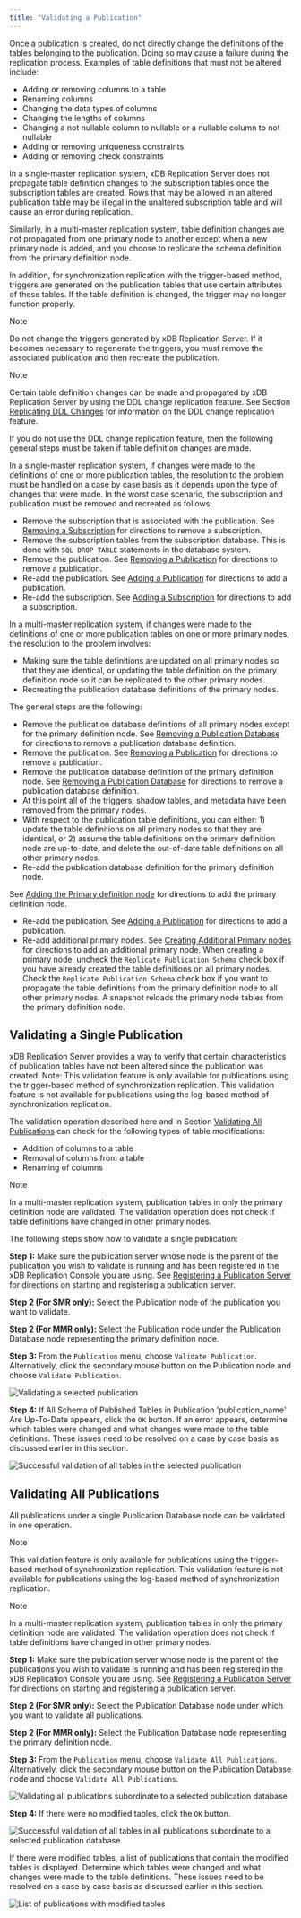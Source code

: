 ```yaml
---
title: "Validating a Publication"
---
```


<div id="validating_publication" class="registered_link"></div>


Once a publication is created, do not directly change the definitions of the tables belonging to the publication. Doing so may cause a failure during the replication process. Examples of table definitions that must not be altered include:

-   Adding or removing columns to a table
-   Renaming columns
-   Changing the data types of columns
-   Changing the lengths of columns
-   Changing a not nullable column to nullable or a nullable column to not nullable
-   Adding or removing uniqueness constraints
-   Adding or removing check constraints

In a single-master replication system, xDB Replication Server does not propagate table definition changes to the subscription tables once the subscription tables are created. Rows that may be allowed in an altered publication table may be illegal in the unaltered subscription table and will cause an error during replication.

Similarly, in a multi-master replication system, table definition changes are not propagated from one primary node to another except when a new primary node is added, and you choose to replicate the schema definition from the primary definition node.

In addition, for synchronization replication with the trigger-based method, triggers are generated on the publication tables that use certain attributes of these tables. If the table definition is changed, the trigger may no longer function properly.

<div class="note">

<div class="title">

Note

</div>

Do not change the triggers generated by xDB Replication Server. If it becomes necessary to regenerate the triggers, you must remove the associated publication and then recreate the publication.

</div>

<div class="note">

<div class="title">

Note

</div>

Certain table definition changes can be made and propagated by xDB Replication Server by using the DDL change replication feature. See Section [Replicating DDL Changes](../../07_common_operations/08_replicating_ddl_changes/#replicating_ddl_changes) for information on the DDL change replication feature.

</div>

If you do not use the DDL change replication feature, then the following general steps must be taken if table definition changes are made.

In a single-master replication system, if changes were made to the definitions of one or more publication tables, the resolution to the problem must be handled on a case by case basis as it depends upon the type of changes that were made. In the worst case scenario, the subscription and publication must be removed and recreated as follows:

-   Remove the subscription that is associated with the publication. See [Removing a Subscription](../../05_smr_operation/05_managing_subscription/#removing_subscription) for directions to remove a subscription.
-   Remove the subscription tables from the subscription database. This is done with `SQL DROP TABLE` statements in the database system.
-   Remove the publication. See [Removing a Publication](../../07_common_operations/06_managing_publication/#removing_pub) for directions to remove a publication.
-   Re-add the publication. See [Adding a Publication](../../05_smr_operation/02_creating_publication/#adding_publication) for directions to add a publication.
-   Re-add the subscription. See [Adding a Subscription](../../05_smr_operation/03_creating_subscription/#adding_subscription) for directions to add a subscription.

In a multi-master replication system, if changes were made to the definitions of one or more publication tables on one or more primary nodes, the resolution to the problem involves:

-   Making sure the table definitions are updated on all primary nodes so that they are identical, or updating the table definition on the primary definition node so it can be replicated to the other primary nodes.
-   Recreating the publication database definitions of the primary nodes.

The general steps are the following:

-   Remove the publication database definitions of all primary nodes except for the primary definition node. See [Removing a Publication Database](../../07_common_operations/06_managing_publication/#removing_pub_database) for directions to remove a publication database definition.
-   Remove the publication. See [Removing a Publication](../../07_common_operations/06_managing_publication/#removing_pub) for directions to remove a publication.
-   Remove the publication database definition of the primary definition node. See [Removing a Publication Database](../../07_common_operations/06_managing_publication/#removing_pub_database) for directions to remove a publication database definition.
-   At this point all of the triggers, shadow tables, and metadata have been removed from the primary nodes.
-   With respect to the publication table definitions, you can either: 1) update the table definitions on all primary nodes so that they are identical, or 2) assume the table definitions on the primary definition node are up-to-date, and delete the out-of-date table definitions on all other primary nodes.
-   Re-add the publication database definition for the primary definition node.

See [Adding the Primary definition node](../../06_mmr_operation/#adding_pdn) for directions to add the primary definition node.

-   Re-add the publication. See [Adding a Publication](../../06_mmr_operation/#add_pub_mmr) for directions to add a publication.
-   Re-add additional primary nodes. See [Creating Additional Primary nodes](../../06_mmr_operation/#creating_primary_nodes) for directions to add an additional primary node. When creating a primary node, uncheck the `Replicate Publication Schema` check box if you have already created the table definitions on all primary nodes. Check the `Replicate Publication Schema` check box if you want to propagate the table definitions from the primary definition node to all other primary nodes. A snapshot reloads the primary node tables from the primary definition node.

## Validating a Single Publication

xDB Replication Server provides a way to verify that certain characteristics of publication tables have not been altered since the publication was created. Note: This validation feature is only available for publications using the trigger-based method of synchronization replication. This validation feature is not available for publications using the log-based method of synchronization replication.

The validation operation described here and in Section [Validating All Publications](../../07_common_operations/06_managing_publication/#validate_all_pub) can check for the following types of table modifications:

-   Addition of columns to a table
-   Removal of columns from a table
-   Renaming of columns

<div class="note">

<div class="title">

Note

</div>

In a multi-master replication system, publication tables in only the primary definition node are validated. The validation operation does not check if table definitions have changed in other primary nodes.

</div>

The following steps show how to validate a single publication:

**Step 1:** Make sure the publication server whose node is the parent of the publication you wish to validate is running and has been registered in the xDB Replication Console you are using. See [Registering a Publication Server](../../05_smr_operation/02_creating_publication/#registering_publication_server) for directions on starting and registering a publication server.

**Step 2 (For SMR only):** Select the Publication node of the publication you want to validate.

**Step 2 (For MMR only):** Select the Publication node under the Publication Database node representing the primary definition node.

**Step 3:** From the `Publication` menu, choose `Validate Publication`. Alternatively, click the secondary mouse button on the Publication node and choose `Validate Publication`.

![Validating a selected publication](/../../images/image263.png)

**Step 4:** If All Schema of Published Tables in Publication 'publication\_name' Are Up-To-Date appears, click the `OK` button. If an error appears, determine which tables were changed and what changes were made to the table definitions. These issues need to be resolved on a case by case basis as discussed earlier in this section.

![Successful validation of all tables in the selected publication](/../../images/image264.png)

<div id="validate_all_pub" class="registered_link"></div>

## Validating All Publications

All publications under a single Publication Database node can be validated in one operation.

<div class="note">

<div class="title">

Note

</div>

This validation feature is only available for publications using the trigger-based method of synchronization replication. This validation feature is not available for publications using the log-based method of synchronization replication.

</div>

<div class="note">

<div class="title">

Note

</div>

In a multi-master replication system, publication tables in only the primary definition node are validated. The validation operation does not check if table definitions have changed in other primary nodes.

</div>

**Step 1:** Make sure the publication server whose node is the parent of the publications you wish to validate is running and has been registered in the xDB Replication Console you are using. See [Registering a Publication Server](../../05_smr_operation/02_creating_publication/#registering_publication_server) for directions on starting and registering a publication server.

**Step 2 (For SMR only):** Select the Publication Database node under which you want to validate all publications.

**Step 2 (For MMR only):** Select the Publication Database node representing the primary definition node.

**Step 3:** From the `Publication` menu, choose `Validate All Publications`. Alternatively, click the secondary mouse button on the Publication Database node and choose `Validate All Publications`.

![Validating all publications subordinate to a selected publication database](/../../images/image265.png)

**Step 4:** If there were no modified tables, click the `OK` button.

![Successful validation of all tables in all publications subordinate to a selected publication database](/../../images/image266.png)

If there were modified tables, a list of publications that contain the modified tables is displayed. Determine which tables were changed and what changes were made to the table definitions. These issues need to be resolved on a case by case basis as discussed earlier in this section.

![List of publications with modified tables](/../../images/image267.png)
